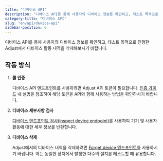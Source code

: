 ```yaml
---
title: "디바이스 API"
description: "디바이스 API를 통해 사용자의 디바이스 정보를 확인하고, 테스트 목적으로 진행한 Adjust에서 디바이스 활동 내역을 삭제해보시기 바랍니다."
category-title: "디바이스 API"
slug: "en/api/device-api"
sidebar-position: 6
---
```

디바이스 API를 통해 사용자의 디바이스 정보를 확인하고, 테스트 목적으로 진행한 Adjust에서 디바이스 활동 내역을 삭제해보시기 바랍니다.

작동 방식
-----

1. **콜 인증** 

   디바이스 API 엔드포인트를 사용하려면 Adjust API 토큰이 필요합니다.  [인증 가이드](/en/api/device-api/authentication) 내 설명을 참조하여 해당 토큰을 API와 함께 사용하는 방법을 확인하시기 바랍니다.
2. **디바이스 세부사항 검사** 

   [디바이스 엔드포인트 검사\(inspect device endpoint\)](/en/api/device-api/inspect)를 사용하여 기기 및 사용자 활동에 대한 세부 정보를 반환합니다.
3. **디바이스 삭제** 

   Adjust에서의 디바이스 내역을 삭제하려면 [Forget device 엔드포인트](/en/api/device-api/forget)를 사용하시기 바랍니다. 이는 동일한 장치에서 발생한 다수의 설치를 테스트할 때 유용합니다.

